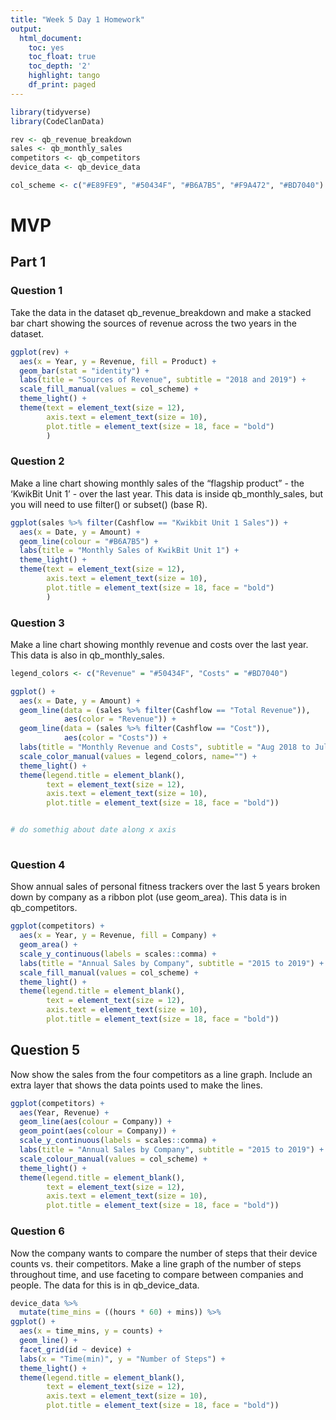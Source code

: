 ```yaml
---
title: "Week 5 Day 1 Homework"
output:
  html_document:
    toc: yes
    toc_float: true
    toc_depth: '2'
    highlight: tango
    df_print: paged
---
```


```r
library(tidyverse)
library(CodeClanData)
```

```r
rev <- qb_revenue_breakdown
sales <- qb_monthly_sales
competitors <- qb_competitors
device_data <- qb_device_data

col_scheme <- c("#E89FE9", "#50434F", "#B6A7B5", "#F9A472", "#BD7040")
```

# MVP
## Part 1
### Question 1

Take the data in the dataset qb_revenue_breakdown and make a stacked bar chart showing the sources of revenue across the two years in the dataset.

```r
ggplot(rev) +
  aes(x = Year, y = Revenue, fill = Product) +
  geom_bar(stat = "identity") +
  labs(title = "Sources of Revenue", subtitle = "2018 and 2019") +
  scale_fill_manual(values = col_scheme) +
  theme_light() +
  theme(text = element_text(size = 12),
        axis.text = element_text(size = 10),
        plot.title = element_text(size = 18, face = "bold")
        )
```

### Question 2

Make a line chart showing monthly sales of the “flagship product” - the ‘KwikBit Unit 1’ - over the last year. This data is inside qb_monthly_sales, but you will need to use filter() or subset() (base R).

```r
ggplot(sales %>% filter(Cashflow == "Kwikbit Unit 1 Sales")) +
  aes(x = Date, y = Amount) +
  geom_line(colour = "#B6A7B5") +
  labs(title = "Monthly Sales of KwikBit Unit 1") +
  theme_light() +
  theme(text = element_text(size = 12),
        axis.text = element_text(size = 10),
        plot.title = element_text(size = 18, face = "bold")
        )  
```

### Question 3

Make a line chart showing monthly revenue and costs over the last year. This data is also in qb_monthly_sales.


```r
legend_colors <- c("Revenue" = "#50434F", "Costs" = "#BD7040")

ggplot() +
  aes(x = Date, y = Amount) +
  geom_line(data = (sales %>% filter(Cashflow == "Total Revenue")), 
            aes(color = "Revenue")) +
  geom_line(data = (sales %>% filter(Cashflow == "Cost")), 
            aes(color = "Costs")) +
  labs(title = "Monthly Revenue and Costs", subtitle = "Aug 2018 to Jul 2019") +
  scale_color_manual(values = legend_colors, name="") +
  theme_light() +
  theme(legend.title = element_blank(),
        text = element_text(size = 12),
        axis.text = element_text(size = 10),
        plot.title = element_text(size = 18, face = "bold"))


# do somethig about date along x axis
  
```

### Question 4

Show annual sales of personal fitness trackers over the last 5 years broken down by company as a ribbon plot (use geom_area). This data is in qb_competitors.

```r
ggplot(competitors) +
  aes(x = Year, y = Revenue, fill = Company) +
  geom_area() +
  scale_y_continuous(labels = scales::comma) +
  labs(title = "Annual Sales by Company", subtitle = "2015 to 2019") +
  scale_fill_manual(values = col_scheme) +
  theme_light() +
  theme(legend.title = element_blank(),
        text = element_text(size = 12),
        axis.text = element_text(size = 10),
        plot.title = element_text(size = 18, face = "bold"))
```

## Question 5

Now show the sales from the four competitors as a line graph. Include an extra layer that shows the data points used to make the lines.

```r
ggplot(competitors) +
  aes(Year, Revenue) +
  geom_line(aes(colour = Company)) +
  geom_point(aes(colour = Company)) +
  scale_y_continuous(labels = scales::comma) +
  labs(title = "Annual Sales by Company", subtitle = "2015 to 2019") +
  scale_colour_manual(values = col_scheme) +
  theme_light() +
  theme(legend.title = element_blank(),
        text = element_text(size = 12),
        axis.text = element_text(size = 10),
        plot.title = element_text(size = 18, face = "bold"))

```

### Question 6

Now the company wants to compare the number of steps that their device counts vs. their competitors. Make a line graph of the number of steps throughout time, and use faceting to compare between companies and people. The data for this is in qb_device_data.

```r
device_data %>% 
  mutate(time_mins = ((hours * 60) + mins)) %>% 
ggplot() + 
  aes(x = time_mins, y = counts) +
  geom_line() +
  facet_grid(id ~ device) +
  labs(x = "Time(min)", y = "Number of Steps") +
  theme_light() +
  theme(legend.title = element_blank(),
        text = element_text(size = 12),
        axis.text = element_text(size = 10),
        plot.title = element_text(size = 18, face = "bold"))


```

